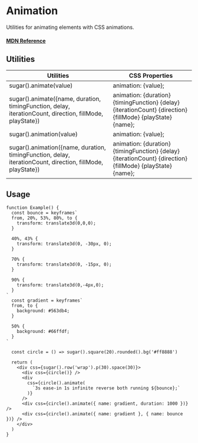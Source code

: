 # Animation

Utilities for animating elements with CSS animations.

#### [MDN Reference](https://developer.mozilla.org/docs/Web/CSS/animation)

## Utilities

| Utilities                                                                                                  | CSS Properties                                                                                             |
| ---------------------------------------------------------------------------------------------------------- | ---------------------------------------------------------------------------------------------------------- |
| sugar().animate(value)                                                                                     | animation: {value};                                                                                        |
| sugar().animate({name, duration, timingFunction, delay, iterationCount, direction, fillMode, playState})   | animation: {duration} {timingFunction} {delay} {iterationCount} {direction} {fillMode} {playState} {name}; |
| sugar().animation(value)                                                                                   | animation: {value};                                                                                        |
| sugar().animation({name, duration, timingFunction, delay, iterationCount, direction, fillMode, playState}) | animation: {duration} {timingFunction} {delay} {iterationCount} {direction} {fillMode} {playState} {name}; |

## Usage

```tsx live
function Example() {
  const bounce = keyframes`
  from, 20%, 53%, 80%, to {
    transform: translate3d(0,0,0);
  }

  40%, 43% {
    transform: translate3d(0, -30px, 0);
  }

  70% {
    transform: translate3d(0, -15px, 0);
  }

  90% {
    transform: translate3d(0,-4px,0);
  }
`
  const gradient = keyframes`
  from, to {
    background: #563db4;
  }

  50% {
    background: #66ffdf;
  }
`

  const circle = () => sugar().square(20).rounded().bg('#ff8888')

  return (
    <div css={sugar().row('wrap').p(30).space(30)}>
      <div css={circle()} />
      <div
        css={circle().animate(
          `3s ease-in 1s infinite reverse both running ${bounce};`
        )}
      />
      <div css={circle().animate({ name: gradient, duration: 1000 })} />
      <div css={circle().animate({ name: gradient }, { name: bounce })} />
    </div>
  )
}
```
